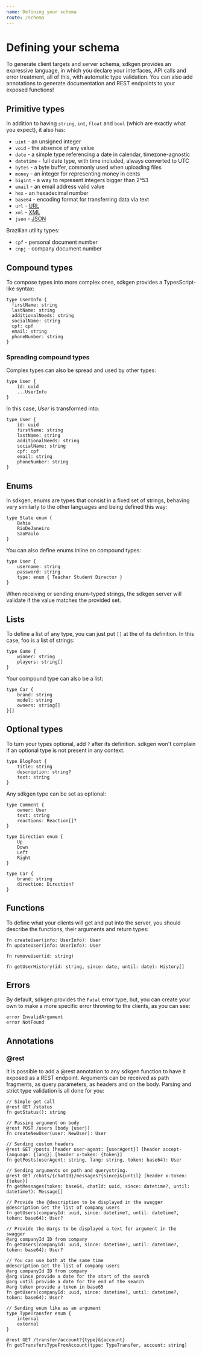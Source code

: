```yaml
---
name: Defining your schema
route: /schema
---
```


# Defining your schema

To generate client targets and server schema, sdkgen provides an expressive language, in which you declare your interfaces, API calls and error treatment, all of this, with automatic type validation. 
You can also add annotations to generate documentation and REST endpoints to your exposed functions!

## Primitive types

In addition to having `string`, `int`, `float` and `bool` (which are exactly what you expect), it also has: 

* `uint` - an unsigned integer
* `void` - the absence of any value
* `date` - a simple type referencing a date in calendar, timezone-agnostic
* `datetime` - full date type, with time included, always converted to UTC
* `bytes` - a byte buffer, commonly used when uploading files
* `money` - an integer for representing money in cents
* `bigint` - a way to represent integers bigger than 2^53
* `email` - an email address valid value
* `hex` - an hexadecimal number
* `base64` - encoding format for transferring data via text
* `url` - [URL](https://www.w3.org/Addressing/URL/url-spec.txt)
* `xml` - [XML](https://www.w3.org/TR/xml/)
* `json` - [JSON](https://www.json.org/json-en.html)

Brazilian utility types:

* `cpf` - personal document number
* `cnpj` - company document number

## Compound types

To compose types into more complex ones, sdkgen provides a TypesScript-like syntax:

```
type UserInfo {
  firstName: string
  lastName: string
  additionalNeeds: string
  socialName: string
  cpf: cpf
  email: string
  phoneNumber: string
}
```

### Spreading compound types

Complex types can also be spread and used by other types: 

```
type User {
    id: uuid
    ...UserInfo
}
```

In this case, *User* is transformed into:

```
type User {
    id: uuid
    firstName: string
    lastName: string
    additionalNeeds: string
    socialName: string
    cpf: cpf
    email: string
    phoneNumber: string
}
```

## Enums

In sdkgen, enums are types that consist in a fixed set of strings, behaving very similarly to the other languages and being defined this way:

```
type State enum {
    Bahia
    RioDeJaneiro
    SaoPaulo
}
```

You can also define enums inline on compound types:

```
type User {
    username: string
    password: string
    type: enum { Teacher Student Director }
}
```

When receiving or sending enum-typed strings, the sdkgen server will validate if the value matches the provided set.

## Lists

To define a list of any type, you can just put `[]` at the of its definition. In this case, foo is a list of strings:

```
type Game {
    winner: string
    players: string[]
}
```

Your compound type can also be a list:

```
type Car {
    brand: string
    model: string
    owners: string[]
}[]
```


## Optional types

To turn your types optional, add `?` after its definition. sdkgen won't complain if an optional type is not present in any context.

```
type BlogPost {
    title: string
    description: string?
    text: string
}
```

Any sdkgen type can be set as optional:

```
type Comment {
    owner: User
    text: string
    reactions: Reaction[]?
}

type Direction enum {
    Up
    Down
    Left
    Right
}

type Car {
    brand: string
    direction: Direction?
}
```

## Functions

To define what your clients will get and put into the server, you should describe the functions, their arguments and return types:

```
fn createUser(info: UserInfo): User
fn updateUser(info: UserInfo): User

fn removeUser(id: string)

fn getUserHistory(id: string, since: date, until: date): History[]
```

## Errors

By default, sdkgen provides the `Fatal` error type, but, you can create your own to make a more specific error throwing to the clients, as you can see:

```
error InvalidArgument
error NotFound
```

## Annotations

### @rest

It is possible to add a @rest annotation to any sdkgen function to have it exposed as a REST endpoint. Arguments can be received as path fragments, as query parameters, as headers and on the body. Parsing and strict type validation is all done for you: 

```
// Simple get call
@rest GET /status
fn getStatus(): string

// Passing argument on body
@rest POST /users [body {user}]
fn createNewUser(user: NewUser): User

// Sending custom headers
@rest GET /posts [header user-agent: {userAgent}] [header accept-language: {lang}] [header x-token: {token}]
fn getPosts(userAgent: string, lang: string, token: base64): User

// Sending arguments on path and querystring.
@rest GET /chats/{chatId}/messages?{since}&{until} [header x-token: {token}]
fn getMessages(token: base64, chatId: uuid, since: datetime?, until: datetime?): Message[]

// Provide the @description to be displayed in the swagger
@description Get the list of company users
fn getUsers(companyId: uuid, since: datetime?, until: datetime?, token: base64): User?

// Provide the @args to be displayed a text for argument in the swagger
@arg companyId ID from company
fn getUsers(companyId: uuid, since: datetime?, until: datetime?, token: base64): User?

// You can use both at the same time
@description Get the list of company users
@arg companyId ID from company
@arg since provide a date for the start of the search
@arg until provide a date for the end of the search
@arg token provide a token in base65
fn getUsers(companyId: uuid, since: datetime?, until: datetime?, token: base64): User?

// Sending enum like as an argument
type TypeTransfer enum {
    internal
    external
}

@rest GET /transfer/account?{type}&{account}
fn getTransfersTypeFromAccount(type: TypeTransfer, account: string)
```
